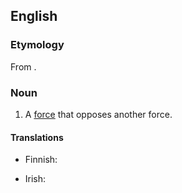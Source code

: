 ==English==

===Etymology===
From {{af|en|counter-|force}}.

===Noun===
{{en-noun}}

# A [[force]] that opposes another force.

====Translations====
{{trans-top|force that opposes another force}}
* Finnish: {{t|fi|vastavoima}}
{{trans-mid}}
* Irish: {{t|ga|frithfhórsa|m}}
{{trans-bottom}}